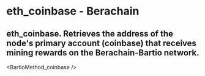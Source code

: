 # eth_coinbase - Berachain

## eth_coinbase. Retrieves the address of the node's primary account (coinbase) that receives mining rewards on the Berachain-Bartio network.


<BartioMethod_coinbase />
